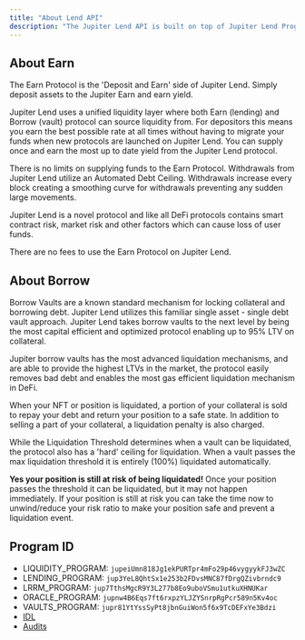 ```yaml
---
title: "About Lend API"
description: "The Jupiter Lend API is built on top of Jupiter Lend Program."
---
```


## About Earn

<AccordionGroup>

<Accordion title="What is the Jupiter Earn Protocol?">
The Earn Protocol is the 'Deposit and Earn' side of Jupiter Lend. Simply deposit assets to the Jupiter Earn and earn yield.
</Accordion>

<Accordion title="Why is this separate from borrowing?">

  Jupiter Lend uses a unified liquidity layer where both Earn (lending) and Borrow (vault) protocol can source liquidity from. For depositors this means you earn the best possible rate at all times without having to migrate your funds when new protocols are launched on Jupiter Lend. You can supply once and earn the most up to date yield from the Jupiter Lend protocol.
</Accordion>

<Accordion title="Are there supply or withdraw limits?">

  There is no limits on supplying funds to the Earn Protocol. Withdrawals from Jupiter Lend utilize an Automated Debt Ceiling. Withdrawals increase every block creating a smoothing curve for withdrawals preventing any sudden large movements.

</Accordion>

<Accordion title="What are the risk?">

  Jupiter Lend is a novel protocol and like all DeFi protocols contains smart contract risk, market risk and other factors which can cause loss of user funds.
</Accordion>

<Accordion title="What are the fees for the Earn Protocol?">

  There are no fees to use the Earn Protocol on Jupiter Lend.
</Accordion>

</AccordionGroup>

## About Borrow

<AccordionGroup>

<Accordion title="What is Jupiter Borrow Protocol?">

  Borrow Vaults are a known standard mechanism for locking collateral and borrowing debt. Jupiter Lend utilizes this familiar single asset - single debt vault approach. Jupiter Lend takes borrow vaults to the next level by being the most capital efficient and optimized protocol enabling up to 95% LTV on collateral.
</Accordion>

<Accordion title="How does Jupiter Lend achieve such high LTV?">

  Jupiter borrow vaults has the most advanced liquidation mechanisms, and are able to provide the highest LTVs in the market, the protocol easily removes bad debt and enables the most gas efficient liquidation mechanism in DeFi.
</Accordion>

<Accordion title="What happens if I am liquidated?">

  When your NFT or position is liquidated, a portion of your collateral is sold to repay your debt and return your position to a safe state. In addition to selling a part of your collateral, a liquidation penalty is also charged.
</Accordion>

<Accordion title="What is the Max Liquidation Threshold?">

  While the Liquidation Threshold determines when a vault can be liquidated, the protocol also has a 'hard' ceiling for liquidation. When a vault passes the max liquidation threshold it is entirely (100%) liquidated automatically.
</Accordion>

<Accordion title="My vault passed the liquidation threshold but is not liquidated, will I be liquidated?">

  **Yes your position is still at risk of being liquidated!** Once your position passes the threshold it can be liquidated, but it may not happen immediately. If your position is still at risk you can take the time now to unwind/reduce your risk ratio to make your position safe and prevent a liquidation event.
</Accordion>
</AccordionGroup>

## Program ID

* LIQUIDITY\_PROGRAM: `jupeiUmn818Jg1ekPURTpr4mFo29p46vygyykFJ3wZC`
* LENDING\_PROGRAM: `jup3YeL8QhtSx1e253b2FDvsMNC87fDrgQZivbrndc9`
* LRRM\_PROGRAM: `jup7TthsMgcR9Y3L277b8Eo9uboVSmu1utkuXHNUKar`
* ORACLE\_PROGRAM: `jupnw4B6Eqs7ft6rxpzYLJZYSnrpRgPcr589n5Kv4oc`
* VAULTS\_PROGRAM: `jupr81YtYssSyPt8jbnGuiWon5f6x9TcDEFxYe3Bdzi`
* [IDL](https://github.com/jup-ag/jupiter-lend/tree/main/target/idl)
* [Audits](/resources/audits)